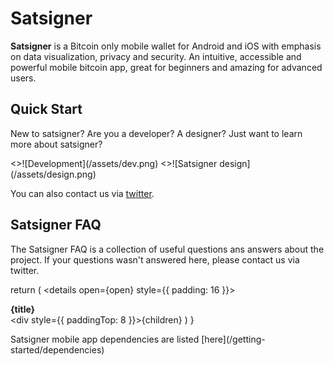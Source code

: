 # Satsigner

**Satsigner** is a Bitcoin only mobile wallet for Android and iOS with emphasis on data visualization, privacy and security.
An intuitive, accessible and powerful mobile bitcoin app, great for beginners and amazing for advanced users.

## Quick Start


New to satsigner? Are you a developer? A designer? Just want to learn more about satsigner?

<Cards num={2}>
  <Card
    image
    arrow
    title="Start developing"
    href="/getting-started/requirements"
  >
    <>![Development](/assets/dev.png)</>
  </Card>
  <Card
    image
    arrow
    title="Satsigner design"
    href="https://www.figma.com/design/bGTIqefDHHt1uruCqFWwPQ/satsigner?node-id=26-2&t=SF1Rf0dtyaV9J3qU-1"
    target="_blank"
  >
    <>![Satsigner design](/assets/design.png)</>
  </Card>
</Cards>

You can also contact us via [twitter](https://x.com/satsigner).

## Satsigner FAQ

The Satsigner FAQ is a collection of useful questions ans answers about the project. If your questions wasn't answered here, please contact us via twitter.

  return (
    <details open={open} style={{ padding: 16 }}>
      <summary>
        <strong>{title}</strong>
      </summary>
      <div style={{ paddingTop: 8 }}>{children}</div>
    </details>
  )
}

<FAQBox title="What are the satsigner dependencies?" open>
  Satsigner mobile app dependencies are listed
  [here](/getting-started/dependencies)
</FAQBox>
